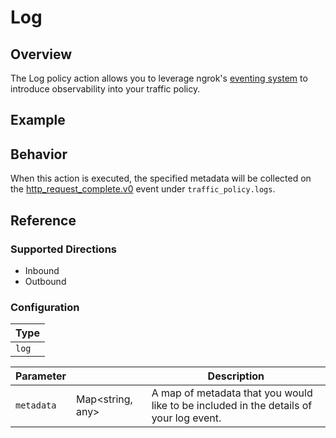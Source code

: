 
# Log

## Overview

The Log policy action allows you to leverage ngrok's [eventing system](/obs) to introduce observability into your traffic policy.

## Example

<ExampleTCP />

## Behavior

When this action is executed, the specified metadata will be collected on the [http_request_complete.v0](/obs/reference/#tcp_request_completev0) event
under `traffic_policy.logs`.

## Reference

### Supported Directions

- Inbound
- Outbound

### Configuration

| Type  |
| ----- |
| `log` |

| Parameter  | &nbsp;                 | Description                                                                            |
| ---------- | ---------------------- | -------------------------------------------------------------------------------------- |
| `metadata` | Map&lt;string, any&gt; | A map of metadata that you would like to be included in the details of your log event. |
